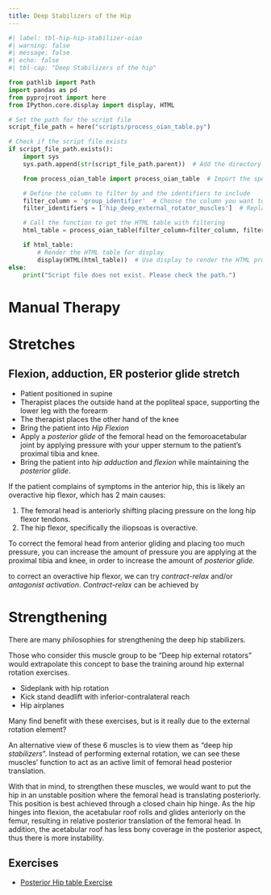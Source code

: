 ```yaml
---
title: Deep Stabilizers of the Hip
---
```


```python
#| label: tbl-hip-hip-stabilizer-oian
#| warning: false
#| message: false
#| echo: false
#| tbl-cap: "Deep Stabilizers of the hip"

from pathlib import Path
import pandas as pd
from pyprojroot import here
from IPython.core.display import display, HTML

# Set the path for the script file
script_file_path = here("scripts/process_oian_table.py")

# Check if the script file exists
if script_file_path.exists():
    import sys
    sys.path.append(str(script_file_path.parent))  # Add the directory of the script to the system path

    from process_oian_table import process_oian_table  # Import the specific function

    # Define the column to filter by and the identifiers to include
    filter_column = 'group_identifier'  # Choose the column you want to filter by
    filter_identifiers = ['hip_deep_external_rotator_muscles']  # Replace with actual identifiers you want to include

    # Call the function to get the HTML table with filtering
    html_table = process_oian_table(filter_column=filter_column, filter_identifiers=filter_identifiers)

    if html_table:
        # Render the HTML table for display
        display(HTML(html_table))  # Use display to render the HTML properly
else:
    print("Script file does not exist. Please check the path.")

```


# Manual Therapy

# Stretches

## Flexion, adduction, ER posterior glide stretch

- Patient positioned in supine
- Therapist places the outside hand at the popliteal space, supporting the lower leg with the forearm
- The therapist places the other hand of the knee
- Bring the patient into *Hip Flexion*
- Apply a *posterior glide* of the femoral head on the femoroacetabular joint by applying pressure with your upper sternum to the patient's proximal tibia and knee.
- Bring the patient into *hip adduction* and *flexion* while maintaining the *posterior glide*.

::: {.callout-note}
If the patient complains of symptoms in the anterior hip, this is likely an overactive hip flexor, which has 2 main causes:

1. The femoral head is anteriorly shifting placing pressure on the long hip flexor tendons.
1. The hip flexor, specifically the iliopsoas is overactive.


To correct the femoral head from anterior gliding and placing too much pressure, you can increase the amount of pressure you are applying at the proximal tibia and knee, in order to increase the amount of *posterior glide*.


to correct an overactive hip flexor, we can try *contract-relax* and/or *antagonist activation*.
*Contract-relax* can be achieved by 
:::



# Strengthening
There are many philosophies for strengthening the deep hip stabilizers.

Those who consider this muscle group to be "Deep hip external rotators" would extrapolate this concept to base the training around hip external rotation exercises.

::: {.callout title="Examples"}

- Sideplank with hip rotation
- Kick stand deadlift with inferior-contralateral reach
- Hip airplanes

:::

Many find benefit with these exercises, but is it really due to the external rotation element?

An alternative view of these 6 muscles is to view them as "deep hip *stabilizers*".
Instead of performing external rotation, we can see these muscles' function to act as an active limit of femoral head posterior translation.

With that in mind, to strengthen these muscles, we would want to put the hip in an unstable position where the femoral head is translating posteriorly.
This position is best achieved through a closed chain hip hinge.
As the hip hinges into flexion, the acetabular roof rolls and glides anteriorly on the femur, resulting in relative posterior translation of the femoral head.
In addition, the acetabular roof has less bony coverage in the posterior aspect, thus there is more instability.


## Exercises


- [Posterior Hip table Exercise]({{< var ref-posterior-hip-table-recovery-exercise.path >}})


